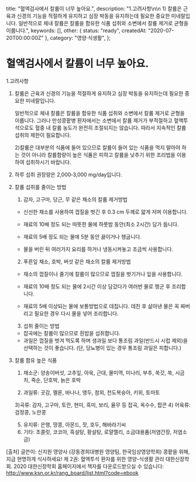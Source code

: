   title: "혈액검사에서 칼륨이 너무 높아요.",
  description:
    "1.고려사항\n\n   1) 칼륨은 근육과 신경의 기능을 적절하게 유지하고 심장 박동을 유지하는데 필요한 중요한 미네랄입니다. 일반적으로 체내 칼륨은 칼륨을 함유한 식품 섭취와 소변에서 칼륨 제거로 균형을 이룹니다.",
  keywords: [],
  other: { status: "ready", createdAt: "2020-07-20T00:00:00Z" },
  category: "영양·식생활",
};

# 혈액검사에서 칼륨이 너무 높아요.

1.고려사항

1.  칼륨은 근육과 신경의 기능을 적절하게 유지하고 심장 박동을 유지하는데 필요한 중요한 미네랄입니다.

    일반적으로 체내 칼륨은 칼륨을 함유한 식품 섭취와 소변에서 칼륨 제거로 균형을 이룹니다. 그러나 만성콩팥병 환자에서는 소변에서 칼륨 제거가 부적절하고 혈액투석으로도 혈중 내 칼륨 농도가 완전히 조절되지는 않습니다. 따라서 지속적인 칼륨 섭취의 제한이 필요합니다.

    2)칼륨은 대부분의 식품에 들어 있으므로 칼륨이 들어 있는 식품을 먹지 말아야 하는 것이 아니라 칼륨함량이 높은 식품은 피하고 칼륨을 낮추기 위한 조리법을 이용하여 섭취하시기 바랍니다.

2.  하루 섭취 권장량은 2,000‐3,000 mg/day입니다.

2) 칼륨 섭취를 줄이는 방법

   1. 감자, 고구마, 당근, 무 같은 채소의 칼륨 제거방법

   - 신선한 채소를 사용하여 껍질을 벗긴 후 0.3 cm 두께로 얇게 저며 이용합니다.

   - 재료의 10배 정도 되는 따뜻한 물에 하룻밤 동안(최소 2시간) 담가 둡니다.

   - 재료의 5배 정도 되는 물에 5분 동안 끓이거나 헹굽니다.

   - 물을 버린 뒤 여러가지 요리를 하거나 냉동시켜놓고 조금씩 사용합니다.

   2. 푸른잎 채소, 호박, 버섯 같은 채소의 칼륨 제거방법

   - 채소의 껍질이나 줄기에 칼륨이 많으므로 껍질을 벗기거나 잎을 사용합니다.

   - 재료의 10배 정도 되는 물에 2시간 이상 담갔다가 여러번 물로 헹군 후 조리합니다.

   - 재료의 5배 이상되는 물에 보통방법으로 데칩니다. 데친 후 삶아낸 물은 꼭 짜버리고 필요한 경우 다시 물을 넣어 조리합니다.

   3. 섭취 줄이는 방법

   - 잡곡에는 칼륨이 많으므로 흰밥을 섭취합니다.
   - 과일은 껍질을 벗겨 먹도록 하며 생과일 보다 통조림 과일(반드시 시럽 제외)을 선택하는 것이 좋습니다. (단, 당뇨병이 있는 경우 통조림 과일은 피합니다.)

3) 칼륨 함유 높은 식품

   1. 채소군: 양송이버섯, 고추잎, 아욱, 근대, 물미역, 미나리, 부추, 쑥갓, 쑥, 시금치, 죽순, 단호박, 늙은 호박

   2. 과일류: 곳감, 멜론, 바나나, 앵두, 참외, 천도복숭아, 키위, 토마토

   3)곡류: 감자, 고구마, 토란, 현미, 흑미, 보리, 율무 등 잡곡, 옥수수, 팝콘 4) 어육류: 검정콩, 노란콩

   5. 유지류: 은행, 땅콩, 아몬드, 잣, 호두, 해바라기씨
   6. 기타: 초콜릿, 코코아, 흑설탕, 황설탕, 로얄젤리, 소금대용품(저염간장, 저염소금)

[출처] 글쓴이: 신지원 영양사 (강동경희대병원 영양팀, 한국임상영양학회)
콩팥을 위해, 지금 현명하게 식사하세요!
제 2권: 혈액투석 환자를 위한 영양-식생활 관리
대한신장학회. 2020
대한신장학회 홈페이지에서 책자를 다운로드받으실 수 있습니다: http://www.ksn.or.kr/rang_board/list.html?code=ebook
